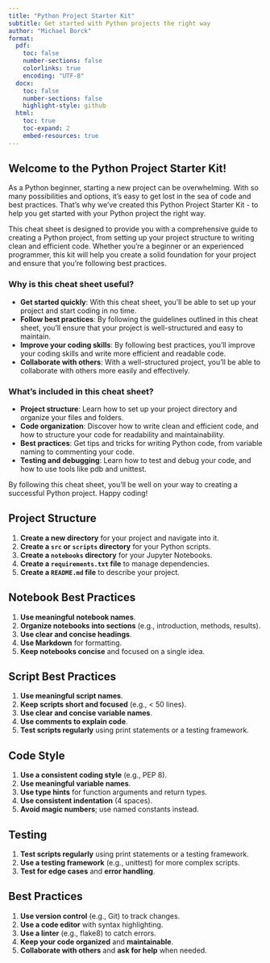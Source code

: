 ```yaml
---
title: "Python Project Starter Kit"
subtitle: Get started with Python projects the right way
author: "Michael Borck"
format:
  pdf:
    toc: false
    number-sections: false
    colorlinks: true
    encoding: "UTF-8"
  docx:
    toc: false
    number-sections: false
    highlight-style: github
  html:
    toc: true
    toc-expand: 2
    embed-resources: true
---
```


## Welcome to the Python Project Starter Kit!

As a Python beginner, starting a new project can be overwhelming. With so many possibilities and options, it's easy to get lost in the sea of code and best practices. That's why we've created this Python Project Starter Kit - to help you get started with your Python project the right way.

This cheat sheet is designed to provide you with a comprehensive guide to creating a Python project, from setting up your project structure to writing clean and efficient code. Whether you're a beginner or an experienced programmer, this kit will help you create a solid foundation for your project and ensure that you're following best practices.

### Why is this cheat sheet useful?

* **Get started quickly**: With this cheat sheet, you'll be able to set up your project and start coding in no time.
* **Follow best practices**: By following the guidelines outlined in this cheat sheet, you'll ensure that your project is well-structured and easy to maintain.
* **Improve your coding skills**: By following best practices, you'll improve your coding skills and write more efficient and readable code.
* **Collaborate with others**: With a well-structured project, you'll be able to collaborate with others more easily and effectively.

### What's included in this cheat sheet?

* **Project structure**: Learn how to set up your project directory and organize your files and folders.
* **Code organization**: Discover how to write clean and efficient code, and how to structure your code for readability and maintainability.
* **Best practices**: Get tips and tricks for writing Python code, from variable naming to commenting your code.
* **Testing and debugging**: Learn how to test and debug your code, and how to use tools like pdb and unittest.

By following this cheat sheet, you'll be well on your way to creating a successful Python project. Happy coding!

## Project Structure

1. **Create a new directory** for your project and navigate into it.
2. **Create a `src` or `scripts` directory** for your Python scripts.
3. **Create a `notebooks` directory** for your Jupyter Notebooks.
4. **Create a `requirements.txt` file** to manage dependencies.
5. **Create a `README.md` file** to describe your project.

## Notebook Best Practices

1. **Use meaningful notebook names**.
2. **Organize notebooks into sections** (e.g., introduction, methods, results).
3. **Use clear and concise headings**.
4. **Use Markdown** for formatting.
5. **Keep notebooks concise** and focused on a single idea.

## Script Best Practices

1. **Use meaningful script names**.
2. **Keep scripts short and focused** (e.g., < 50 lines).
3. **Use clear and concise variable names**.
4. **Use comments to explain code**.
5. **Test scripts regularly** using print statements or a testing framework.

## Code Style

1. **Use a consistent coding style** (e.g., PEP 8).
2. **Use meaningful variable names**.
3. **Use type hints** for function arguments and return types.
4. **Use consistent indentation** (4 spaces).
5. **Avoid magic numbers**; use named constants instead.

## Testing

1. **Test scripts regularly** using print statements or a testing framework.
2. **Use a testing framework** (e.g., unittest) for more complex scripts.
3. **Test for edge cases** and **error handling**.

## Best Practices

1. **Use version control** (e.g., Git) to track changes.
2. **Use a code editor** with syntax highlighting.
3. **Use a linter** (e.g., flake8) to catch errors.
4. **Keep your code organized** and **maintainable**.
5. **Collaborate with others** and **ask for help** when needed.
